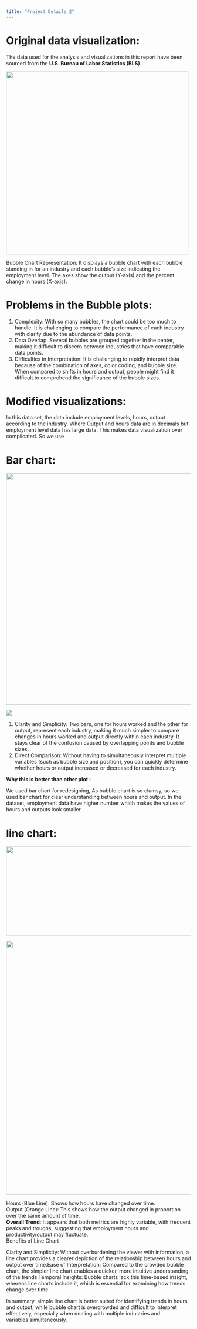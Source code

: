 ```yaml
---
title: "Project Details 2"
---
```


# Original data visualization:

The data used for the analysis and visualizations in this report have been sourced from the **U.S. Bureau of Labor Statistics (BLS)**.

![](1-year-percent-change-in.png){width="497"}

Bubble Chart Representation: It displays a bubble chart with each bubble standing in for an industry and each bubble's size indicating the employment level. The axes show the output (Y-axis) and the percent change in hours (X-axis).

# Problems in the Bubble plots:

1.  Complexity: With so many bubbles, the chart could be too much to handle. It is challenging to compare the performance of each industry with clarity due to the abundance of data points.
2.  Data Overlap: Several bubbles are grouped together in the center, making it difficult to discern between industries that have comparable data points.
3.  Difficulties in Interpretation: It is challenging to rapidly interpret data because of the combination of axes, color coding, and bubble size. When compared to shifts in hours and output, people might find it difficult to comprehend the significance of the bubble sizes.

# Modified visualizations:

In this data set, the data include employment levels, hours, output according to the industry. Where Output and hours data are in decimals but employment level data has large data. This makes data visualization over complicated. So we use \

# Bar chart:

![](newplot.png){width="630"}

![](newplot2png.png)

1.  Clarity and Simplicity: Two bars, one for hours worked and the other for output, represent each industry, making it much simpler to compare changes in hours worked and output directly within each industry. It stays clear of the confusion caused by overlapping points and bubble sizes.
2.  Direct Comparison: Without having to simultaneously interpret multiple variables (such as bubble size and position), you can quickly determine whether hours or output increased or decreased for each industry.

**Why this is better than other plot :**

We used bar chart for redesigning, As bubble chart is so clumsy, so we used bar chart for clear understanding between hours and output. In the dataset, employment data have higher number which makes the values of hours and outputs look smaller.

# line chart: 

![](newplot12.png){width="647" height="243"}

![](newplot13.png){width="691"}

Hours (Blue Line): Shows how hours have changed over time.\
Output (Orange Line): This shows how the output changed in proportion over the same amount of time.\
**Overall Trend**: It appears that both metrics are highly variable, with frequent peaks and troughs, suggesting that employment hours and productivity/output may fluctuate.\
Benefits of Line Chart

Clarity and Simplicity: Without overburdening the viewer with information, a line chart provides a clearer depiction of the relationship between hours and output over time.Ease of Interpretation: Compared to the crowded bubble chart, the simpler line chart enables a quicker, more intuitive understanding of the trends.Temporal Insights: Bubble charts lack this time-based insight, whereas line charts include it, which is essential for examining how trends change over time.\

In summary, simple line chart is better suited for identifying trends in hours and output, while bubble chart is overcrowded and difficult to interpret effectively, especially when dealing with multiple industries and variables simultaneously.
